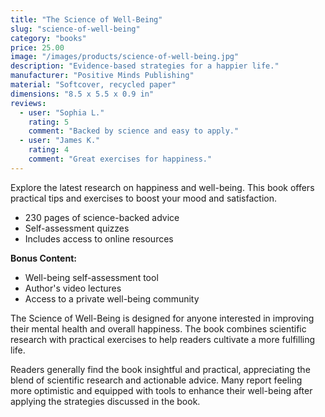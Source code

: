 ```yaml
---
title: "The Science of Well-Being"
slug: "science-of-well-being"
category: "books"
price: 25.00
image: "/images/products/science-of-well-being.jpg"
description: "Evidence-based strategies for a happier life."
manufacturer: "Positive Minds Publishing"
material: "Softcover, recycled paper"
dimensions: "8.5 x 5.5 x 0.9 in"
reviews:
  - user: "Sophia L."
    rating: 5
    comment: "Backed by science and easy to apply."
  - user: "James K."
    rating: 4
    comment: "Great exercises for happiness."
---
```


Explore the latest research on happiness and well-being. This book offers practical tips and exercises to boost your mood and satisfaction.

- 230 pages of science-backed advice
- Self-assessment quizzes
- Includes access to online resources

**Bonus Content:**
- Well-being self-assessment tool
- Author's video lectures
- Access to a private well-being community

The Science of Well-Being is designed for anyone interested in improving their mental health and overall happiness. The book combines scientific research with practical exercises to help readers cultivate a more fulfilling life.

Readers generally find the book insightful and practical, appreciating the blend of scientific research and actionable advice. Many report feeling more optimistic and equipped with tools to enhance their well-being after applying the strategies discussed in the book.